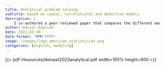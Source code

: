 ```yaml
---
title: Analytical problem solving
subtitle: based on causal, correlational and deductive models
description: |
    I co-authored a peer-reviewed paper that compares the different modeling approaches for analytical problem solving.
author: Daniel Kapitan
date: 2022-03-10
date-format: "MMM YYYY"
image: /images/logo-american-statistician.png
categories: [english, modeling]
---
```


{{< pdf /resources/demast2023analytical.pdf width=100% height=800 >}}
